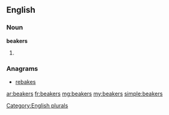 ==English==

===Noun===
'''beakers'''

# {{plural of|beaker}}

===Anagrams===
* [[rebakes#English|rebakes]]

[[Category:English plurals]]

[[ar:beakers]]
[[fr:beakers]]
[[mg:beakers]]
[[my:beakers]]
[[simple:beakers]]